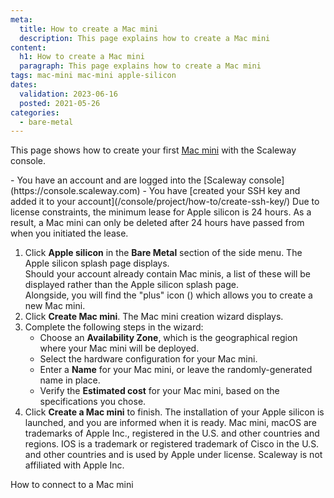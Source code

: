 ```yaml
---
meta:
  title: How to create a Mac mini
  description: This page explains how to create a Mac mini
content:
  h1: How to create a Mac mini
  paragraph: This page explains how to create a Mac mini
tags: mac-mini mac-mini apple-silicon 
dates:
  validation: 2023-06-16
  posted: 2021-05-26
categories:
  - bare-metal
---
```


This page shows how to create your first [Mac mini](/bare-metal/apple-silicon/concepts/#mac-mini) with the Scaleway console.

<Macro id="iam-requirements" />

<Message type="requirement">
  - You have an account and are logged into the [Scaleway console](https://console.scaleway.com)
  - You have [created your SSH key and added it to your account](/console/project/how-to/create-ssh-key/)
</Message>


<Message type="important">
  Due to license constraints, the minimum lease for Apple silicon is 24 hours. As a result, a Mac mini can only be deleted after 24 hours have passed from when you initiated the lease.
</Message>

1. Click **Apple silicon** in the **Bare Metal** section of the side menu. The Apple silicon splash page displays.     
    <Message type="note">
      Should your account already contain Mac minis, a list of these will be displayed rather than the Apple silicon splash page.  
      Alongside, you will find the "plus" icon (<Icon name="plus" />) which allows you to create a new Mac mini.
    </Message>
2. Click **Create Mac mini**. The Mac mini creation wizard displays.
3. Complete the following steps in the wizard: 
    - Choose an **Availability Zone**, which is the geographical region where your Mac mini will be deployed.
    - Select the hardware configuration for your Mac mini. 
    - Enter a **Name** for your Mac mini, or leave the randomly-generated name in place. 
    - Verify the **Estimated cost** for your Mac mini, based on the specifications you chose.
4. Click **Create a Mac mini** to finish. The installation of your Apple silicon is launched, and you are informed when it is ready.
    <Message type="note">
      Mac mini, macOS are trademarks of Apple Inc., registered in the U.S. and other countries and regions. IOS is a trademark or registered trademark of Cisco in the U.S. and other countries and is used by Apple under license. Scaleway is not affiliated with Apple Inc.
    </Message> 


<Navigation title="See Also">
  <NextButton to="/bare-metal/apple-silicon/how-to/connect-to-mac-mini/">How to connect to a Mac mini</NextButton>
</Navigation>